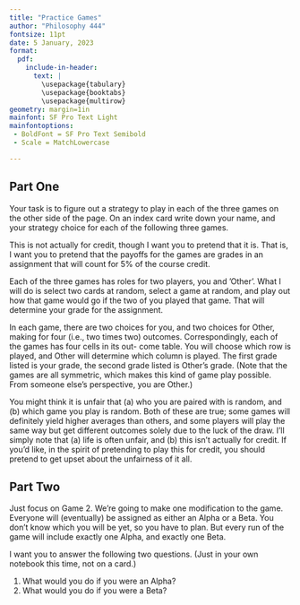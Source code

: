 ```yaml
---
title: "Practice Games"
author: "Philosophy 444"
fontsize: 11pt
date: 5 January, 2023
format: 
  pdf: 
    include-in-header: 
      text: |
        \usepackage{tabulary}
        \usepackage{booktabs}
        \usepackage{multirow}
geometry: margin=1in
mainfont: SF Pro Text Light
mainfontoptions: 
 - BoldFont = SF Pro Text Semibold
 - Scale = MatchLowercase

---
```


## Part One

Your task is to figure out a strategy to play in each of the three games on the other side of the page. On an index card write down your name, and your strategy choice for each of the following three games.

This is not actually for credit, though I want you to pretend that it is. That is, I want you to pretend that the payoffs for the games are grades in an assignment that will count for 5% of the course credit.

Each of the three games has roles for two players, you and ʼOtherʼ. What I will do is select two cards at random, select a game at random, and play out how that game would go if the two of you played that game. That will determine your grade for the assignment.

In each game, there are two choices for you, and two choices for Other, making for four (i.e., two times two) outcomes. Correspondingly, each of the games has four cells in its out- come table. You will choose which row is played, and Other will determine which column is played. The first grade listed is your grade, the second grade listed is Otherʼs grade. (Note that the games are all symmetric, which makes this kind of game play possible. From someone elseʼs perspective, you are Other.)

You might think it is unfair that (a) who you are paired with is random, and (b) which game you play is random. Both of these are true; some games will definitely yield higher averages than others, and some players will play the same way but get different outcomes solely due to the luck of the draw. Iʼll simply note that (a) life is often unfair, and (b) this isnʼt actually for credit. If youʼd like, in the spirit of pretending to play this for credit, you should pretend to get upset about the unfairness of it all.

\newpage

\bigskip
\begin{large}
\textbf{Game 1}
\end{large}

\begin{center}
\begin{tabular}{l r | c c}
 & & \multicolumn{2}{c}{\textbf{Other}} \\
& & X & Y \\ \hline
\multirow{2}{*}{\textbf{You}} & X & A, A & D, B+ \\ & Y & B+, D & B, B \\
\end{tabular}
\end{center}

\bigskip
\begin{large}
\textbf{Game 2}
\end{large}

\begin{center}
\begin{tabular}{l r | c c}
 & & \multicolumn{2}{c}{\textbf{Other}} \\
& & X & Y \\ \hline
\multirow{2}{*}{\textbf{You}} & X & B-, B- & A, B+ \\ & Y & B+, A & B-, B- \\
\end{tabular}
\end{center}

\bigskip
\begin{large}
\textbf{Game 3}
\end{large}

\begin{center}
\begin{tabular}{l r | c c}
 & & \multicolumn{2}{c}{\textbf{Other}} \\
& & X & Y \\ \hline
\multirow{2}{*}{\textbf{You}} & X & D, D & A, C \\ & Y & C, A & B+, B+
\end{tabular}
\end{center}

## Part Two

Just focus on Game 2. We're going to make one modification to the game. Everyone will (eventually) be assigned as either an Alpha or a Beta. You don't know which you will be yet, so you have to plan. But every run of the game will include exactly one Alpha, and exactly one Beta.

I want you to answer the following two questions. (Just in your own notebook this time, not on a card.)

1. What would you do if you were an Alpha?
2. What would you do if you were a Beta?
